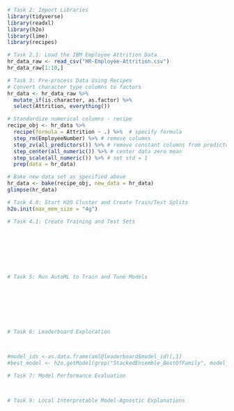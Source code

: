 ```r
# Task 2: Import Libraries
library(tidyverse)
library(readxl)
library(h2o)
library(lime)
library(recipes) 
```

```r
# Task 2.1: Load the IBM Employee Attrition Data
hr_data_raw <- read_csv("HR-Employee-Attrition.csv")
hr_data_raw[1:10,]
```


```r
# Task 3: Pre-process Data Using Recipes
# Convert character type columns to factors
hr_data <- hr_data_raw %>%
  mutate_if(is.character, as.factor) %>%
  select(Attrition, everything())

# Standardize numerical columns - recipe
recipe_obj <- hr_data %>%
  recipe(formula = Attrition ~ .) %>%  # specify formula
  step_rm(EmployeeNumber) %>% # remove columns
  step_zv(all_predictors()) %>% # remove constant columns from predictors
  step_center(all_numeric()) %>% # center data zero mean
  step_scale(all_numeric()) %>% # set std = 1
  prep(data = hr_data)

# Bake new data set as specified above
hr_data <- bake(recipe_obj, new_data = hr_data)
glimpse(hr_data)

```


```r
# Task 4.0: Start H2O Cluster and Create Train/Test Splits
h2o.init(max_mem_size = "4g")

```

```r
# Task 4.1: Create Training and Test Sets









```

```r
# Task 5: Run AutoML to Train and Tune Models









```

```r
# Task 6: Leaderboard Exploration



#model_ids <-as.data.frame(aml@leaderboard$model_id)[,1]
#best_model <- h2o.getModel(grep("StackedEnsemble_BestOfFamily", model_ids, value=TRUE)[1])
```



```r
# Task 7: Model Performance Evaluation




```


```r
# Task 9: Local Interpretable Model-Agnostic Explanations 








```



